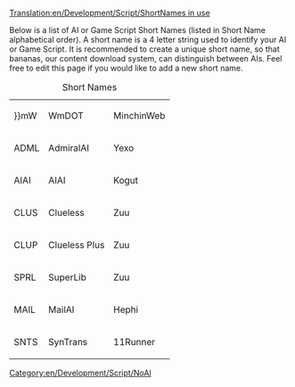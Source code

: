 [[Translation:en/Development/Script/ShortNames in use]]
{{en/Development/Script/Navigation}}

Below is a list of AI or Game Script Short Names (listed in Short Name alphabetical order).  A short name is a 4 letter string used to identify your AI or Game Script.  It is recommended to create a unique short name, so that bananas, our content download system, can distinguish between AIs.  Feel free to edit this page if you would like to add a new short name.

{| border="1" align="center" style="text-align:center;"
|+ Short Names
|-
| }}mW || WmDOT || MinchinWeb
|-
| ADML || AdmiralAI || Yexo
|-
| AIAI || AIAI || Kogut
|-
| CLUS || Clueless || Zuu
|-
| CLUP || Clueless Plus || Zuu
|-
| SPRL || SuperLib || Zuu
|-
| MAIL || MailAI || Hephi
|-
| SNTS || SynTrans || 11Runner
|}

[[Category:en/Development/Script/NoAI]]